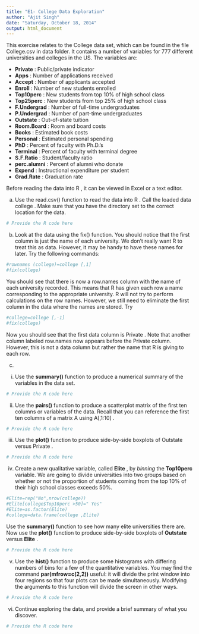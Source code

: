```yaml
---
title: "E1- College Data Exploration"
author: "Ajit Singh"
date: "Saturday, October 18, 2014"
output: html_document
---
```


This exercise relates to the College data set, which can be found in the file College.csv in data folder. It contains a number of variables for 777 different universities and colleges in the US. The variables are:

- **Private** : Public/private indicator
- **Apps** : Number of applications received
- **Accept** : Number of applicants accepted
- **Enroll** : Number of new students enrolled
- **Top10perc** : New students from top 10% of high school class
- **Top25perc** : New students from top 25% of high school class
- **F.Undergrad** : Number of full-time undergraduates
- **P.Undergrad** : Number of part-time undergraduates
- **Outstate** : Out-of-state tuition
- **Room.Board** : Room and board costs
- **Books** : Estimated book costs
- **Personal** : Estimated personal spending
- **PhD** : Percent of faculty with Ph.D.'s
- **Terminal** : Percent of faculty with terminal degree
- **S.F.Ratio** : Student/faculty ratio
- **perc.alumni** : Percent of alumni who donate
- **Expend** : Instructional expenditure per student
- **Grad.Rate** : Graduation rate 

Before reading the data into R , it can be viewed in Excel or a text editor.

(a) Use the read.csv() function to read the data into R . Call the loaded data college . Make sure that you have the directory set to the correct location for the data. 
```r
# Provide the R code here
```

(b) Look at the data using the fix() function. You should notice that the first column is just the name of each university. We don't really want R to treat this as data. However, it may be handy to have these names for later. Try the following commands: 


```r
#rownames (college)=college [,1]
#fix(college)
```

You should see that there is now a row.names column with the name of each university recorded. This means that R has given each row a name corresponding to the appropriate university. R will not try to perform calculations on the row names. However, we still need to eliminate the first column in the data where the names are stored. Try

```r
#college=college [,-1]
#fix(college)
```

Now you should see that the first data column is Private . Note that another column labeled row.names now appears before the Private column. However, this is not a data column but rather the name that R is giving to each row.

(c) 
i. Use the **summary()** function to produce a numerical summary of the variables in the data set.
```r
# Provide the R code here
```

ii. Use the **pairs()** function to produce a scatterplot matrix of the first ten columns or variables of the data. Recall that you can reference the first ten columns of a matrix A using A[,1:10] .
```r
# Provide the R code here
```

iii. Use the **plot()** function to produce side-by-side boxplots of Outstate versus Private .
```r
# Provide the R code here
```
iv. Create a new qualitative variable, called **Elite** , by *binning* the **Top10perc** variable. We are going to divide universities into two groups based on whether or not the proportion of students coming from the top 10% of their high school classes exceeds 50%.

```r
#Elite=rep("No",nrow(college))
#Elite[college$Top10perc >50]=" Yes"
#Elite=as.factor(Elite)
#college=data.frame(college ,Elite)

```

Use the **summary()** function to see how many elite universities there are. Now use the **plot()** function to produce side-by-side boxplots of **Outstate** versus **Elite** .
```r
# Provide the R code here
```
v. Use the **hist()** function to produce some histograms with differing numbers of bins for a few of the quantitative variables. You may find the command **par(mfrow=c(2,2))** useful: it will divide the print window into four regions so that four plots can be made simultaneously. Modifying the arguments to this function will divide the screen in other ways.
```r
# Provide the R code here
```
vi. Continue exploring the data, and provide a brief summary of what you discover.
```r
# Provide the R code here
```